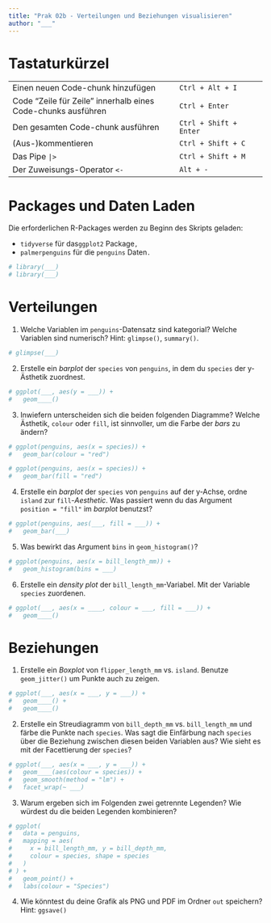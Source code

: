 ```yaml
---
title: "Prak 02b - Verteilungen und Beziehungen visualisieren"
author: "___"
---
```


# Tastaturkürzel

|                                                              |                        |
|------------------------------------------------|-------------------------|
| Einen neuen Code-chunk hinzufügen                            | `Ctrl + Alt + I`       |
| Code "Zeile für Zeile" innerhalb eines Code-chunks ausführen | `Ctrl + Enter`         |
| Den gesamten Code-chunk ausführen                            | `Ctrl + Shift + Enter` |
| (Aus-)kommentieren                                           | `Ctrl + Shift + C`     |
| Das Pipe `|>`                                                | `Ctrl + Shift + M`     |
| Der Zuweisungs-Operator `<-`                                 | `Alt + -`              |

# Packages und Daten Laden

Die erforderlichen R-Packages werden zu Beginn des Skripts geladen:

-   `tidyverse` für das`ggplot2` Package`,`
-   `palmerpenguins` für die `penguins` Daten`.`

```r
# library(___)
# library(___)
```

# Verteilungen

1.  Welche Variablen im `penguins`-Datensatz sind kategorial? Welche Variablen sind numerisch? Hint: `glimpse()`, `summary()`.

```r
# glimpse(___)
```

2.  Erstelle ein *barplot* der `species` von `penguins`, in dem du `species` der y-Ästhetik zuordnest.

```r
# ggplot(___, aes(y = ___)) +
#   geom____()
```

3.  Inwiefern unterscheiden sich die beiden folgenden Diagramme? Welche Ästhetik, `colour` oder `fill`, ist sinnvoller, um die Farbe der *bars* zu ändern?

```r
# ggplot(penguins, aes(x = species)) +
#   geom_bar(colour = "red")
```

```r
# ggplot(penguins, aes(x = species)) +
#   geom_bar(fill = "red")
```

4.  Erstelle ein *barplot* der `species` von `penguins` auf der y-Achse, ordne `island` zur `fill`-*Aesthetic*. Was passiert wenn du das Argument `position = "fill"` im *barplot* benutzst?

```r
# ggplot(penguins, aes(___, fill = ___)) +
#   geom_bar(___)
```

5.  Was bewirkt das Argument `bins` in `geom_histogram()`?

```r
# ggplot(penguins, aes(x = bill_length_mm)) +
#   geom_histogram(bins = ___)
```

6.  Erstelle ein *density plot* der `bill_length_mm`-Variabel. Mit der Variable `species` zuordenen.

```r
# ggplot(___, aes(x = ____, colour = ___, fill = ___)) +
#   geom____()
```

# Beziehungen

1.  Erstelle ein *Boxplot* von `flipper_length_mm` vs. `island`. Benutze `geom_jitter()` um Punkte auch zu zeigen.

```r
# ggplot(___, aes(x = ___, y = ___)) +
#   geom____() +
#   geom____()
```

2.  Erstelle ein Streudiagramm von `bill_depth_mm` vs. `bill_length_mm` und färbe die Punkte nach `species`. Was sagt die Einfärbung nach `species` über die Beziehung zwischen diesen beiden Variablen aus? Wie sieht es mit der Facettierung der `species`?

```r
# ggplot(___, aes(x = ___, y = ___)) +
#   geom____(aes(colour = species)) +
#   geom_smooth(method = "lm") +
#   facet_wrap(~ ___)
```

3.  Warum ergeben sich im Folgenden zwei getrennte Legenden? Wie würdest du die beiden Legenden kombinieren?

```r
# ggplot(
#   data = penguins,
#   mapping = aes(
#     x = bill_length_mm, y = bill_depth_mm,
#     colour = species, shape = species
#   )
# ) +
#   geom_point() +
#   labs(colour = "Species")
```

4.  Wie könntest du deine Grafik als PNG und PDF im Ordner `out` speichern? Hint: `ggsave()`
